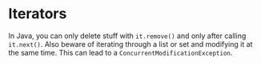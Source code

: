 # Iterators

In Java, you can only delete stuff with `it.remove()` and only after calling `it.next()`.
Also beware of iterating through a list or set and modifying it at the same time. This can lead to a `ConcurrentModificationException`.
